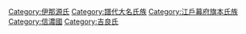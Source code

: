 [[Category:伊那源氏|Category:伊那源氏]]
[[Category:譜代大名氏族|Category:譜代大名氏族]]
[[Category:江戶幕府旗本氏族|Category:江戶幕府旗本氏族]]
[[Category:信濃國|Category:信濃國]]
[[Category:吉良氏|Category:吉良氏]]